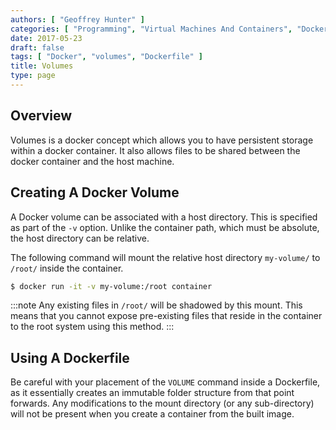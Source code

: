 ```yaml
---
authors: [ "Geoffrey Hunter" ]
categories: [ "Programming", "Virtual Machines And Containers", "Docker" ]
date: 2017-05-23
draft: false
tags: [ "Docker", "volumes", "Dockerfile" ]
title: Volumes
type: page
---
```


<h2>Overview</h2>

<p>Volumes is a docker concept which allows you to have persistent storage within a docker container. It also allows files to be shared between the docker container and the host machine.</p>

<h2>Creating A Docker Volume</h2>

<p>A Docker volume can be associated with a host directory. This is specified as part of the <code>-v</code> option. Unlike the container path, which must be absolute, the host directory can be relative.</p>

<p>The following command will mount the relative host directory <code>my-volume/</code> to <code>/root/</code> inside the container.</p>

```bash
$ docker run -it -v my-volume:/root container
```

:::note
Any existing files in <code>/root/</code> will be shadowed by this mount. This means that you cannot expose pre-existing files that reside in the container to the root system using this method.
:::

## Using A Dockerfile

Be careful with your placement of the `VOLUME` command inside a Dockerfile, as it essentially creates an immutable folder structure from that point forwards. Any modifications to the mount directory (or any sub-directory) will not be present when you create a container from the built image.